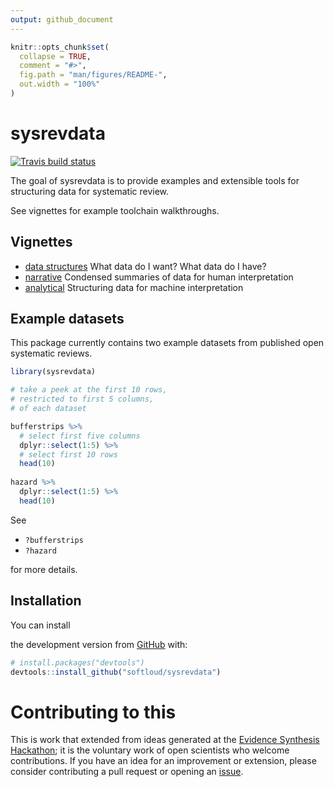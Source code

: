 ```yaml
---
output: github_document
---
```


<!-- README.md is generated from README.Rmd. Please edit that file -->

```r
knitr::opts_chunk$set(
  collapse = TRUE,
  comment = "#>",
  fig.path = "man/figures/README-",
  out.width = "100%"
)
```

# sysrevdata

<!-- badges: start -->
[![Travis build status](https://travis-ci.com/softloud/sysrevdata.svg?branch=master)](https://travis-ci.com/softloud/sysrevdata)
<!-- badges: end -->

The goal of sysrevdata is to provide examples and extensible tools for structuring data for systematic review. 

See vignettes for example toolchain walkthroughs.

## Vignettes

- [data structures](https://softloud.github.io/sysrevdata/articles/data-structures.html) What data do I want? What data do I have?
- [narrative](https://softloud.github.io/sysrevdata/articles/narrative.html) Condensed summaries of data for human interpretation
- [analytical](https://softloud.github.io/sysrevdata/articles/analytical.html) Structuring data for machine interpretation

## Example datasets

This package currently contains two example datasets from published open systematic reviews. 

```r
library(sysrevdata)

# take a peek at the first 10 rows, 
# restricted to first 5 columns, 
# of each dataset

bufferstrips %>%
  # select first five columns
  dplyr::select(1:5) %>% 
  # select first 10 rows
  head(10)
  
hazard %>%
  dplyr::select(1:5) %>% 
  head(10)


```


See

- `?bufferstrips`
- `?hazard`

for more details.

## Installation

You can install 
<!-- the released version of sysrevdata from [CRAN](https://CRAN.R-project.org) with: -->

<!-- ``` r -->
<!-- install.packages("sysrevdata") -->
<!-- ``` -->

<!-- And  -->
the development version from [GitHub](https://github.com/) with:

``` r
# install.packages("devtools")
devtools::install_github("softloud/sysrevdata")
```

# Contributing to this 

This is work that extended from ideas generated at the [Evidence Synthesis Hackathon](https://www.eshackathon.org/); it is the voluntary work of open scientists who welcome contributions. If you have an idea for an improvement or extension, please consider contributing a pull request or opening an [issue](https://github.com/softloud/sysrevdata/issues). 
